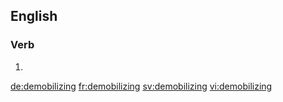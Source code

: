 
==English==

===Verb===
{{head|en}}

# {{present participle of|demobilize|lang=en}}

[[de:demobilizing]]
[[fr:demobilizing]]
[[sv:demobilizing]]
[[vi:demobilizing]]